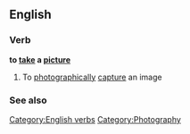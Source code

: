 ==English==

===Verb===
'''to [[take]] a [[picture]]'''

# {{idiom}} To [[photographically]] [[capture]] an image

===See also===
{{xsee|[[Appendix:Collocations of do, have, make, and take]]}}

[[Category:English verbs]]
[[Category:Photography]]